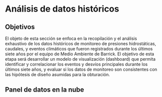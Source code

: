 # Análisis de datos históricos
## Objetivos

El objeto de esta sección se enfoca en la recopilación y el análisis exhaustivo de los datos históricos de monitoreo de presiones hidrostáticas, caudales, y eventos climáticos que fueron registrados durante los últimos siete años por el equipo de Medio Ambiente de Barrick. El objetivo de esta etapa será desarrollar un modelo de visualización (dashboard) que permita identificar y correlacionar los eventos y desvíos principales durante los últimos siete años, y evaluar si los datos de monitoreo son consistentes con las hipótesis de diseño asumidas para la obturación.

## Panel de datos en la nube


